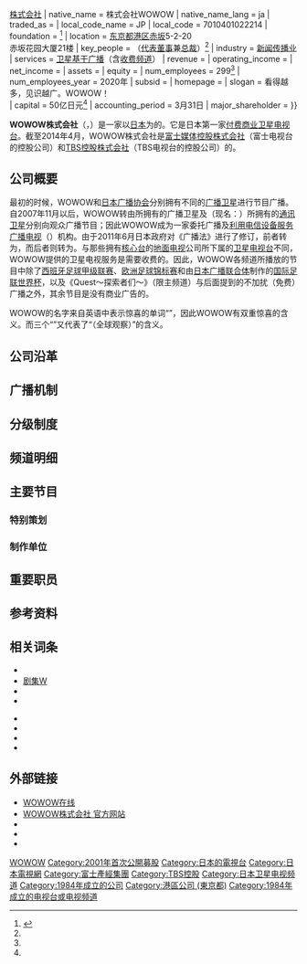 {{Missing information|1=公司沿革、廣播機制、分級制度、頻道明細、重要職員等|time=2020-12-23T00:46:11+00:00}}
{{NoteTA
|G1 = Communication
|G2 = Organization
|G3 = JP Show
}}

{{Expand Japanese|WOWOW|time=2020-07-12T10:25:13+00:00}}
{{coord|35.6722138|139.7311608|type:landmark_region:JP|display=title}}
{{Infobox company
| name               = WOWOW株式会社
| name_en            = WOWOW Inc.
| logo               = WOWOW_logo.svg
| logo_size          = 240px
| image              = Akasaka-Park-Building-01.jpg
| image_size         = 280px
| image_caption      = 总部所在地（赤坂花园大厦）
| former_name        = 日本卫星广播株式会社<br />（{{lang|ja|日本衛星放送株式会社}}）
| type               = [[上市公司|上市公司]]{{\}}[[株式会社|株式会社]]
| native_name        = 株式会社WOWOW
| native_name_lang   = ja
| traded_as          = {{Plain list|
* {{Tyo|tyo=1|4839}}<br /><small>（2011年3月29日上市）</small>
* {{Tyo|tyo=m|4839}}<br /><small>（2001年4月20日－2011年3月28日）</small>
}}
| local_code_name    = JP
| local_code         = 7010401022214
| foundation         = {{Start date and age|df=yes|1984|12|25}}<ref name="Profile">{{cite web |title=会社概要 |url=https://corporate.wowow.co.jp/company/profile/ |publisher=WOWOW |accessdate=2020-07-12 |archive-date=2021-11-18 |archive-url=https://web.archive.org/web/20211118041741/https://corporate.wowow.co.jp/company/profile/ }}</ref>
| location           = {{JPN}}[[东京都|东京都]][[港区_(东京)|港区]][[赤坂|赤坂]]5-2-20<br />赤坂花园大厦21楼
| key_people         = {{Link-ja|田中晃|田中晃}}（[[代表董事|代表董事]]兼[[总裁|总裁]]）<ref name="Profile" />
| industry           = [[新闻学|新闻]][[大众传播|传播业]]
| services           = [[日本的卫星广播|卫星基干广播]]（含[[收費電視|收费频道]]）
| revenue            = {{Plain list|
* 联结：{{decrease}}824.50亿[[日元|日元]]<ref name="Annual2019">{{cite web |title=2020年3月期 決算短信〔日本基準〕（連結） |url=https://corporate.wowow.co.jp/ir/library/earnings/docs/194Qtanshin.pdf |publisher=WOWOW |accessdate=2020-07-12}}</ref><small>（2019年）</small>
* 单独：{{decrease}}724.89亿日元<ref name="Annual2019" /><small>（2019年）</small>
}}
| operating_income   = {{Plain list|
* 联结：{{increase}}84.89亿日元<ref name="Annual2019" /><small>（2019年）</small>
* 单独：{{increase}}79.32亿日元<ref name="Annual2019" /><small>（2019年）</small>
}}
| net_income         = {{Plain list|
* 联结：{{decrease}}50.72亿日元<ref name="Annual2019" /><small>（2019年）</small>
* 单独：{{decrease}}46.13亿日元<ref name="Annual2019" /><small>（2019年）</small>
}}
| assets             = {{Plain list|
* 联结：{{decrease}}900.24亿日元<ref name="Annual2019" />
* 单独：{{decrease}}810.19亿日元<ref name="Annual2019" />
}}
| equity             = {{Plain list|
* 联结：{{increase}}605.55亿日元<ref name="Annual2019" />
* 单独：{{increase}}535.29亿日元<ref name="Annual2019" />
}}
| num_employees      = 299<ref name="Profile" />
| num_employees_year = 2020年
| subsid             = {{Plain list|
* '''以下4家为{{Link-ja|附属子公司|連結子会社}}'''
* WOWOW传播<small>（持股95.2%）</small>
* WOWOW营销<small>（持股100%）</small>
* {{Link-ja|AcTVila|アクトビラ (企業)}}<small>（持股75.7%）</small>
* {{Link-ja|WOWOW Plus|WOWOWプラス}}<small>（持股100%）</small>
* '''以下2家为{{Link-ja|权益法|持分法|权益法子公司}}'''
* {{Link-ja|广播卫星系统株式会社|放送衛星システム}}<small>（持股19.6%）</small>
* {{Link-ja|BS条件接收系统株式会社|ビーエス・コンディショナルアクセスシステムズ}}<small>（持股17.7%）</small>
}}
| homepage           = {{URL|https://corporate.wowow.co.jp/}}
| slogan             = 看得越多，见识越广。WOWOW！<br />{{Nowrap|{{lang|ja|見るほどに、新しい出会い。WOWOW！}}}}
| capital            = 50亿日元<ref name="Profile" />
| accounting_period  = 3月31日
| major_shareholder  = {{Plain list|
* [[富士媒体控股|富士媒体控股]]（占股21.95%）<ref name="Shareholders">{{cite web |title=株式の状況 |url=https://corporate.wowow.co.jp/ir/stock/shareholders/ |publisher=WOWOW |accessdate=2020-07-12}}</ref>
* [[东京放送控股|东京放送控股]]（占股16.82%）<ref name="Shareholders" />
* [[日本电视台|日本电视台]]（占股9.69%）<ref name="Shareholders" />
}}
}}

'''WOWOW株式会社'''（{{Lang-ja|株式会社WOWOW}}，{{Lang-en|WOWOW Inc.}}）是一家以[[日本|日本]]为{{Link-ja|广播对象地区|放送対象地域}}的{{Link-ja|广播事业者|放送事業者|卫星基干广播事业者}}。它是日本第一家[[收費電視|付费]][[商業廣播|商业]][[日本的卫星广播|卫星电视台]]。截至2014年4月，WOWOW株式会社是[[富士媒体控股|富士媒体控股株式会社]]（富士电视台的控股公司）和[[TBS控股|TBS控股株式会社]]（TBS电视台的控股公司）的{{Link-ja|权益法|持分法|权益法子公司}}。

{{Infobox television channel
| name              = WOWOW旗舰台<br />{{lang|ja|WOWOWプライム}}<br />{{lang|en|WOWOW Prime}}
| country           = {{JPN}}
| owner             = WOWOW株式会社
| launch            = {{Start date and age|1991|04|01}}
| language          = [[日本语|日本语]]
| slogan            = 遇见充满戏剧性的每一天<br />{{lang|ja|ドラマチックな毎日を。}}
| sat serv 1        = {{Link-ja|SKY PerfercTV!基础服务|スカパー! (東経110度BS・CSデジタル放送)}}
| sat chan 1        = Ch.191
| sat serv 2        = {{Link-ja|SKY PerfercTV!白金服务|スカパー!プレミアムサービス}}
| sat chan 2        = Ch.621
| cable serv 1      = {{Link-ja|光纤TV|ひかりTV}}
| cable chan 1      = Ch.191
| cable serv 2      = {{Link-ja|eo光纤电视|eo光テレビ}}
| cable chan 2      = BS191
| cable serv 3      = {{Link-ja|J:COM|JCOM|J:COM}}
| cable chan 3      = 191
| cable serv 4      = {{Link-ja|日本有线网|ジャパンケーブルネット|JCN}}
| cable chan 4      = BS191
}}
{{Infobox television channel
| name              = WOWOW现场台<br />{{lang|ja|WOWOWライブ}}<br />{{lang|en|WOWOW Live}}
| country           = {{JPN}}
| owner             = WOWOW株式会社
| launch            = {{Start date and age|2000|12|01}}
| language          = [[日本语|日本语]]
| slogan            = 看见永远都不会忘记的瞬间<br />{{lang|ja|忘れられない瞬間を。}}
| sat serv 1        = {{Link-ja|SKY PerfercTV!基础服务|スカパー! (東経110度BS・CSデジタル放送)}}
| sat chan 1        = Ch.192
| sat serv 2        = {{Link-ja|SKY PerfercTV!白金服务|スカパー!プレミアムサービス}}
| sat chan 2        = Ch.622
| cable serv 1      = {{Link-ja|光纤TV|ひかりTV}}
| cable chan 1      = Ch.192
| cable serv 2      = {{Link-ja|eo光纤电视|eo光テレビ}}
| cable chan 2      = BS192
| cable serv 3      = {{Link-ja|J:COM|JCOM|J:COM}}
| cable chan 3      = 192
| cable serv 4      = {{Link-ja|日本有线网|ジャパンケーブルネット|JCN}}
| cable chan 4      = BS192
}}
{{Infobox television channel
| name              = WOWOW银幕台<br />{{lang|ja|WOWOWシネマ}}<br />{{lang|en|WOWOW Cinema}}
| country           = {{JPN}}
| owner             = WOWOW株式会社
| launch            = {{Start date and age|2000|12|01}}
| language          = [[日本语|日本语]]
| slogan            = 为了享受有电影的人生<br />{{lang|ja|映画のある人生を。}}
| sat serv 1        = {{Link-ja|SKY PerfercTV!基础服务|スカパー! (東経110度BS・CSデジタル放送)}}
| sat chan 1        = Ch.193
| sat serv 2        = {{Link-ja|SKY PerfercTV!白金服务|スカパー!プレミアムサービス}}
| sat chan 2        = Ch.623
| cable serv 1      = {{Link-ja|光纤TV|ひかりTV}}
| cable chan 1      = Ch.193
| cable serv 2      = {{Link-ja|eo光纤电视|eo光テレビ}}
| cable chan 2      = BS193
| cable serv 3      = {{Link-ja|J:COM|JCOM|J:COM}}
| cable chan 3      = 193
| cable serv 4      = {{Link-ja|日本有线网|ジャパンケーブルネット|JCN}}
| cable chan 4      = BS193
}}

== 公司概要 ==
最初的时候，WOWOW和[[日本广播协会|日本广播协会]]分别拥有不同的[[广播卫星|广播卫星]]进行节目广播。自2007年11月以后，WOWOW转由{{Link-ja|广播卫星系统株式会社|放送衛星システム}}所拥有的广播卫星及{{Link-ja|JSAT株式会社|JSAT}}（现名：{{Link-ja|SKY Perfect JSAT株式会社|スカパーJSAT}}）所拥有的[[通讯卫星|通讯卫星]]分别向观众广播节目；因此WOWOW成为一家委托广播及[[電氣通信役務利用放送法|利用电信设备服务广播电视]]（{{Link-ja|利用卫星服务广播|衛星役務利用放送}}）机构。由于2011年6月日本政府对《广播法》进行了修订，前者转为{{Link-ja|基干广播|基幹放送|卫星基干广播}}，而后者则转为{{Link-ja|一般广播|一般放送|卫星一般广播}}。与那些拥有[[核心台|核心台]]的[[地面电视|地面电视]]公司所下属的[[卫星电视|卫星电视台]]不同，WOWOW提供的卫星电视服务是需要收费的。因此，WOWOW各频道所播放的节目中除了[[西班牙足球甲级联赛|西班牙足球甲级联赛]]、[[欧洲足球锦标赛|欧洲足球锦标赛]]和由[[日本广播联合体|日本广播联合体]]制作的[[国际足联世界杯|国际足联世界杯]]，以及《Quest〜探索者们〜》（限主频道）与后面提到的不加扰（免费）广播之外，其余节目是没有商业广告的。

WOWOW的名字来自英语中表示惊喜的单词“{{lang|en|WOW}}”，因此WOWOW有双重惊喜的含义。而三个“{{lang|en|W}}”又代表了“{{lang|en|'''W'''orld '''W'''ide '''W'''atching}}（全球观察）”的含义。

== 公司沿革 ==

== 广播机制 ==

== 分级制度 ==

== 频道明细 ==

== 主要节目 ==

=== 特别策划 ===

=== 制作单位 ===

== 重要职员 ==

== 参考资料 ==
{{Refbegin}}
{{Reflist|4}}
{{Refend}}

== 相关词条 ==
{{Col-begin}}
{{Col-2}}
* {{Link-ja|WOWOW节目列表|WOWOWの番組一覧}}
* [[剧集W|剧集W]]
* {{Link-ja|午夜☆剧场|ミッドナイト☆ドラマ}}
* {{Link-ja|WOWOW影业|WOWOW FILMS}}
{{Col-2}}
* {{Link-ja|WOWOW海外引进剧列表|WOWOWの海外ドラマ一覧}}
* {{Link-ja|WOWOW动画|WOWOWアニメ}}
* {{Link-ja|CS-WOWOW|CS-WOWOW}}
* {{Link-ja|AZ Station|AZステーション}}
{{Col-end}}

== 外部链接 ==
{{Portal|日本|电视}}

* [https://www.wowow.co.jp/ WOWOW在线] {{Wayback|url=https://www.wowow.co.jp/ |date=20220518022432 }}{{ja}}
* [https://corporate.wowow.co.jp/ WOWOW株式会社 官方网站] {{Wayback|url=https://corporate.wowow.co.jp/ |date=20220501130916 }}{{ja}}{{en}}
* {{Facebook|wowow.inc|WOWOW}}
* {{Twitter|wowow_sogo|WOWOW}}
* {{YouTube|user=WOWOWofficial|WOWOW}}

{{電視劇W}}
{{連續劇W}}
{{WOWOW原創劇集}}
{{日本卫星数字电视广播}}
{{Authority control}}
{{DEFAULTSORT:WOWOW}}

[[Category:WOWOW|]]
[[Category:2001年首次公開募股|Category:2001年首次公開募股]]
[[Category:日本的電視台|Category:日本的電視台]]
[[Category:日本電視網|Category:日本電視網]]
[[Category:富士產經集團|Category:富士產經集團]]
[[Category:TBS控股|Category:TBS控股]]
[[Category:日本卫星电视频道|Category:日本卫星电视频道]]
[[Category:1984年成立的公司|Category:1984年成立的公司]]
[[Category:港區公司_(東京都)|Category:港區公司 (東京都)]]
[[Category:1984年成立的电视台或电视频道|Category:1984年成立的电视台或电视频道]]